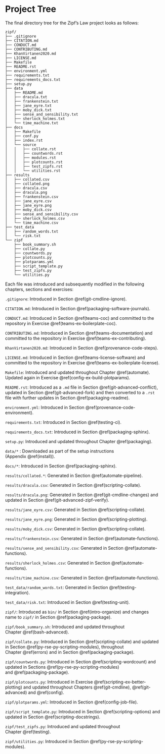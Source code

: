 # Project Tree {#tree}

The final directory tree for the Zipf's Law project looks as follows:

```
zipf/
├── .gitignore
├── CITATION.md
├── CONDUCT.md
├── CONTRIBUTING.md
├── KhanVirtanen2020.md
├── LICENSE.md
├── Makefile
├── README.rst
├── environment.yml
├── requirements.txt
├── requirements_docs.txt
├── setup.py
├── data
│   ├── README.md
│   ├── dracula.txt
│   ├── frankenstein.txt
│   ├── jane_eyre.txt
│   ├── moby_dick.txt
│   ├── sense_and_sensibility.txt
│   ├── sherlock_holmes.txt
│   └── time_machine.txt
├── docs
│   ├── Makefile
│   ├── conf.py
│   ├── index.rst
│   └── source
│   │   ├── collate.rst
│   │   ├── countwords.rst
│   │   ├── modules.rst
│   │   ├── plotcounts.rst
│   │   ├── test_zipfs.rst
│   │   └── utilities.rst
├── results
│   ├── collated.csv
│   ├── collated.png
│   ├── dracula.csv
│   ├── dracula.png 
│   ├── frankenstein.csv
│   ├── jane_eyre.csv
│   ├── jane_eyre.png 
│   ├── moby_dick.csv
│   ├── sense_and_sensibility.csv
│   ├── sherlock_holmes.csv
│   └── time_machine.csv
├── test_data
│   ├── random_words.txt
│   └── risk.txt
└── zipf
    ├── book_summary.sh
    ├── collate.py
    ├── countwords.py
    ├── plotcounts.py
    ├── plotparams.yml
    ├── script_template.py
    ├── test_zipfs.py
    └── utilities.py
```

Each file was introduced and subsequently modified
in the following chapters, sections and exercises:

`.gitignore`: Introduced in Section \@ref(git-cmdline-ignore).

`CITATION.md`: Introduced in Section \@ref(packaging-software-journals).

`CONDUCT.md`: Introduced in Section \@ref(teams-coc) and 
committed to the repository in Exercise \@ref(teams-ex-boilerplate-coc).

`CONTRIBUTING.md`: Introduced in Section \@ref(teams-documentation) and 
committed to the repository in Exercise \@ref(teams-ex-contributing).

`KhanVirtanen2020.md`: Introduced in Section \@ref(provenance-code-steps).

`LICENSE.md`: Introduced in Section \@ref(teams-license-software) and
committed to the repository in Exercise \@ref(teams-ex-boilerplate-license).

`Makefile`: Introduced and updated throughout Chapter \@ref(automate).
Updated again in Exercise \@ref(config-ex-build-plotparams).

`README.rst`: Introduced as a `.md` file in Section \@ref(git-advanced-conflict),
updated in Section \@ref(git-advanced-fork) and then converted to a `.rst` file
with further updates in Section \@ref(packaging-readme).

`environment.yml`: Introduced in Section \@ref(provenance-code-environment).

`requirements.txt`: Introduced in Section \@ref(testing-ci).

`requirements_docs.txt`: Introduced in Section \@ref(packaging-sphinx).

`setup.py`: Introduced and updated throughout Chapter \@ref(packaging).

`data/*` : Downloaded as part of the setup instructions (Appendix \@ref(install)).

`docs/*`: Introduced in Section \@ref(packaging-sphinx).

`results/collated.*`: Generated in Section \@ref(automate-pipeline).

`results/dracula.csv`: Generated in Section \@ref(scripting-collate).

`results/dracula.png`: Generated in Section \@ref(git-cmdline-changes) and updated in Section \@ref(git-advanced-zipf-verify).

`results/jane_eyre.csv`: Generated in Section \@ref(scripting-collate).

`results/jane_eyre.png`: Generated in Section \@ref(scripting-plotting).

`results/moby_dick.csv`: Generated in Section \@ref(scripting-collate).

`results/frankenstein.csv`: Generated in Section \@ref(automate-functions).

`results/sense_and_sensibility.csv`: Generated in Section \@ref(automate-functions).

`results/sherlock_holmes.csv`: Generated in Section \@ref(automate-functions).

`results/time_machine.csv`: Generated in Section \@ref(automate-functions).

`test_data/random_words.txt`: Generated in Section \@ref(testing-integration). 

`test_data/risk.txt`: Introduced in Section \@ref(testing-unit).

`zipf/`: Introduced as `bin/` in Section \@ref(intro-organize) and
changes name to `zipf/` in Section \@ref(packaging-package).

`zipf/book_summary.sh`: Introduced and updated throughout Chapter \@ref(bash-advanced).

`zipf/collate.py`: Introduced in Section \@ref(scripting-collate) and
updated in Section \@ref(py-rse-py-scripting-modules),
throughout Chapter \@ref(errors) and in Section \@ref(packaging-package).

`zipf/countwords.py`: Introduced in Section \@ref(scripting-wordcount) and
updated in Sections \@ref(py-rse-py-scripting-modules) and \@ref(packaging-package).

`zipf/plotcounts.py`: Introduced in Exercise \@ref(scripting-ex-better-plotting) and
updated throughout Chapters \@ref(git-cmdline), \@ref(git-advanced) and \@ref(config).

`zipf/plotparams.yml`: Introduced in Section \@ref(config-job-file).

`zipf/script_template.py`: Introduced in Section \@ref(scripting-options) and
updated in Section \@ref(scripting-docstrings).

`zipf/test_zipfs.py`: Introduced and updated throughout Chapter \@ref(testing).

`zipf/utilities.py`: Introduced in Section \@ref(py-rse-py-scripting-modules).

